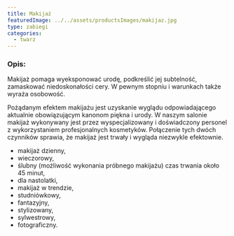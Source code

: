 ```yaml
---
title: Makijaż
featuredImage: ../../assets/productsImages/makijaz.jpg
type: zabiegi
categories:
  - twarz
---
```


<h3>Opis:</h3>

Makijaż pomaga wyeksponować urodę, podkreślić jej subtelność, zamaskować niedoskonałości cery. W pewnym stopniu i warunkach także wyraża osobowość.

Pożądanym efektem makijażu jest uzyskanie wyglądu odpowiadającego aktualnie obowiązującym kanonom piękna i urody. W naszym salonie makijaż wykonywany jest przez wyspecjalizowany i doświadczony personel z wykorzystaniem profesjonalnych kosmetyków. Połączenie tych dwóch czynników sprawia, że makijaż jest trwały i wygląda niezwykle efektownie.

- makijaż dzienny,
- wieczorowy,
- ślubny (możliwość wykonania próbnego makijażu) czas trwania około 45 minut,
- dla nastolatki,
- makijaż w trendzie,
- studniówkowy,
- fantazyjny,
- stylizowany,
- sylwestrowy,
- fotograficzny.
